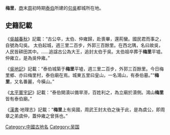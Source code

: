 {{Otheruses|subject=泰伯所建的勾吴都城|other=梅里的其它含义|梅里 (消歧义)}}

'''梅里'''，[[商朝|商]]末[[周|周]]初時期[[泰伯|泰伯]]所建的[[句吳|句吳]]都城所在地。

==史籍記載==
《[[吳越春秋|吳越春秋]]》記載：“古公卒，太伯、仲雍歸，赴喪畢，還荊蠻。國民君而事之，自號為勾吳。 太伯起城，週三里二百步，外郭三百餘里。在西北隅，名曰故吳，人民皆耕田其中。......追諡古公為大王，追封太伯于吳。太伯祖卒葬于'''梅里'''平墟。仲雍立，是為吳仲雍。”

《[[吳地記|吳地記]]》記載：“泰伯城築于'''梅里'''平墟，週三里二百步，外郭三百餘里。今日梅里鄉、亦曰梅里村，泰伯廟在焉。城東五里曰皇山，一名鴻山，有泰伯墓。”“'''梅里'''，又名番麗，今橫山。”

《[[太平寰宇記|太平寰宇記]]》記載：“泰伯開瀆以備旱澇，百姓利之，為立廟於瀆側。鴻山'''梅里'''皆有泰伯廟。”

《[[漢書|漢書]]·地理志》記載：“'''梅里'''上有吳國，周武王封太伯之後于此，是為虞公，即周章之弟虞仲，蓋仲雍之曾孫也。”

[[Category:中國古地名|Category:中國古地名]]
[[Category:吴国|Category:吴国]]